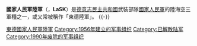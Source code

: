 {{Infobox National Military
|country=GDR
|name=國家人民軍陸軍
|native_name= Landstreitkräfte der Nationalen Volksarmee
|image=[[File:Emblem_of_the_Ground_Forces_of_NVA_(East_Germany).svg|200px]]
|caption=國家人民軍陸軍军徽
|founded=1956年3月1日
|current_form=
|disbanded=1990年10月2日
|branches=
|headquarters=
<!-- Leadership -->
<!-- Manpower -->
|age=
|conscription=
|active=
}}
'''國家人民軍陸軍'''（{{lang-de|'''Landstreitkräfte der Nationalen Volksarmee'''}}，'''LaSK'''）是[[德意志民主共和國|德意志民主共和國]]武裝部隊[[國家人民軍_(東德)|國家人民軍]]的陸海空三軍種之一，或又常被稱作「東德陸軍」。
{{-}}
{{国家人民军}}
[[Category:東德國家人民軍陸軍|]]
[[Category:1956年建立的军事组织|Category:1956年建立的军事组织]]
[[Category:已解散陆军|Category:已解散陆军]]
[[Category:1990年废除的军事组织|Category:1990年废除的军事组织]]